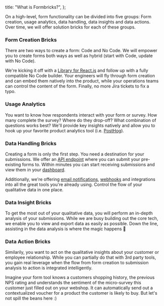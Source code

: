 
  title: "What is Formbricks?",
};

On a high-level, form functionality can be divided into five groups: Form creation, usage analytics, data handling, data insights and data actions. Over time, we will offer solution bricks for each of these groups.

### Form Creation Bricks

There are two ways to create a form: Code and No Code. We will empower you to create forms both ways as well as hybrid (start with Code, update with No Code).

We're kicking it off with a [Library for React.js](/react-form-library) and follow up with a fully compatible No Code builder. Your engineers will fly through form creation and can embed them natively into the product, while your operations teams can control the content of the form. Finally, no more Jira tickets to fix a typo.

### Usage Analytics

You want to know how respondents interact with your form or survey. How many complete the survey? Where do they drop-off? What combination of questions works best? We'll provide key insights natively and allow you to hook up your favorite product analytics tool (i.e. [PostHog](https://posthog.com)).

### Data Handling Bricks

Creating a form is only the first step. You need a destination for your submissions. We offer an [API endpoint](/core-api) where you can submit your pre-existing forms to. Within minutes you can start receiving submissions and view them in your [dashboard](/form-hq).

Additionally, we're offering [email notifications](/email), [webhooks](/webhooks) and integrations into all the great tools you're already using. Control the flow of your qualitative data in one place.

### Data Insight Bricks

To get the most out of your qualitative data, you will perform an in-depth analysis of your submissions. While we are busy building out the core tech, we enable you to view and export data as easily as possible. Down the line, assisting in the data analysis is where the magic happens 🧚

### Data Action Bricks

Similarily, you want to act on the qualitative insights about your customer or employee relationship. While you can partially do that with 3rd party tools, you gain real leverage when the flow from form creation to submission analysis to action is integrated intelligently.

Imagine your form tool knows a customers shopping history, the previous NPS rating and understands the sentiment of the micro-survey this customer just filled out on your webshop. It can automatically send out a contextualized voucher for a product the customer is likely to buy. But let's not spill the beans here :)

